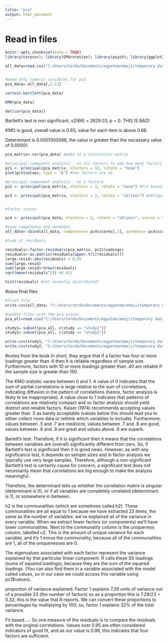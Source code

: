 ---
title: "pca"
output: html_document
---

# Read in files

```{r setup, include=FALSE}
knitr::opts_chunk$set(echo = TRUE)
library(corpcor); library(GPArotation); library(psych); library(ggplot2)
```

```{r read in files}
all_data=read.csv("C:/Users/torda/Documents/egyetem/emoji/temporary data/all_data.csv")


#need only numeric variables for pca
pca_data= all_data[,2:13]


```


```{r tests }

cortest.bartlett(pca_data)

KMO(pca_data)

det(cor(pca_data))

```

Bartlett's test is non significant, x2(66) = 2829.03, p = 0. THIS IS BAD!

KMO is good, overall value is 0.93, value for each item is above 0.88.

Determinant is 0.0001300088, the value is greater than the necessary value of 0.00001.

```{r pca}

pca_matrix<-cor(pca_data) #make it a correlation matrix

#principal component analysis - on all factors to see how many factors we have
pc1 <- principal(pca_matrix, nfactors = 12, rotate = "none") 
plot(pc1$values, type = "b") #two factors are ok

#principal component analysis - on 2 factors
pc2 <- principal(pca_matrix, nfactors = 2, rotate = "none") #Fit based upon off diagonal values = 0.99

pc3 <- principal(pca_matrix, nfactors = 2, rotate = "oblimin") #oblique rotation because the factors are probably correlated


#factor scores

pc4 <- principal(pca_data, nfactors = 2, rotate = "oblimin", scores = TRUE)

#save competence and warmness
all_data= cbind(all_data, competence= pc4$scores[,1], warmness= pc4$scores[,2] )

```


```{r pca residuals}

#look at residuals

residuals<-factor.residuals(pca_matrix, pc2$loadings)
residuals<-as.matrix(residuals[upper.tri(residuals)])
large.resid<-abs(residuals) > 0.05
sum(large.resid)
sum(large.resid)/nrow(residuals)
sqrt(mean(residuals^2)) #0.053

hist(residuals) #not normally distributed!
```



#save final files
```{r }

#final file
write.csv(all_data, "C:/Users/torda/Documents/egyetem/emoji/temporary data/all_data_pca.csv", row.names = F)

#update files with the pca scores
pca_all=read.csv("C:/Users/torda/Documents/egyetem/emoji/temporary data/all_data_pca.csv")

study1= subset(pca_all, c(study == "study1"))
study2= subset(pca_all, c(study == "study2"))

write.csv(study1, "C:/Users/torda/Documents/egyetem/emoji/temporary data/study1_data_pca.csv", row.names = F)
write.csv(study2, "C:/Users/torda/Documents/egyetem/emoji/temporary data/study2_data_pca.csv", row.names = F)

```


#notes from the book 
In short, they argue that if a factor has four or more loadings greater than .6 then it is reliable regardless of sample size. Furthermore, factors with 10 or more loadings greater than .40 are reliable if the sample size is greater than 150. 

The KMO statistic varies between 0 and 1. A value of 0 indicates that the sum of partial correlations is large relative to the sum of correlations, indicating diffusion in the pattern of correlations (hence, factor analysis is likely to be inappropriate). A value close to 1 indicates that patterns of correlations are relatively compact and so factor analysis should yield distinct and reliable factors. Kaiser (1974) recommends accepting values greater than .5 as barely acceptable (values below this should lead you to either collect more data or rethink which variables to include). Furthermore, values between .5 and .7 are mediocre, values between .7 and .8 are good, values between .8 and .9 are great and values above .9 are superb.

Barlett's test: Therefore, if it is significant then it means that the correlations between variables are (overall) significantly different from zero. So, if Bartlett's test is significant then it is good news. However, as with any significance test, it depends on sample sizes and in factor analysis we typically use very large samples. Therefore, although a non-significant Bartlett's test is certainly cause for concern, a significant test does not necessarily mean that correlations are big enough to make the analysis meaningful.

Therefore, the determinant tells us whether the correlation matrix is singular (determinant is 0), or if all variables are completely unrelated (determinant is 1), or somewhere in between.


h2 is the communalities (which are sometimes called h2). These communalities are all equal to 1 because we have extracted 23 items, the same as the number of variables: we've explained all of the variance in every variable. When we extract fewer factors (or components) we'll have lower communalities. Next to the communality column is the uniqueness column, labelled u2. This is the amount of unique variance for each variable, and it's 1 minus the communality; because all of the communalities are 1, all of the uniquenesses are 0.

The eigenvalues associated with each factor represent the variance explained by that particular linear component. R calls these SS loadings (sums of squared loadings), because they are the sum of the squared loadings. (You can also find them in a variable associated with the model called values, so in our case we could access this variable using pc1$values).

proportion of variance explained. Factor 1 explains 7.29 units of variance out of a possible 23 (the number of factors) so as a proportion this is 7.29/23 = 0.32; this is the value that R reports. We can convert these proportions to percentages by multiplying by 100; so, factor 1 explains 32% of the total variance.

Fit based....: So one measure of the residuals is to compare the residuals with the original correlations. Values over 0.95 are often considered indicators of good fit, and as our value is 0.96, this indicates that four factors are sufficient.